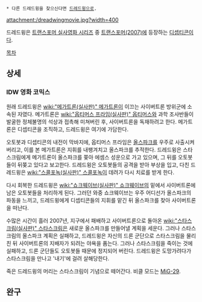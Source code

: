  * 다른 드레드윙을 찾으신다면 [[드레드윙]]으로.

attachment:/dreadwingmovie.jpg?width=400

드레드윙은 [[트랜스포머 실사영화 시리즈]] 중 [[트랜스포머(2007)]]에 등장하는 [[디셉티콘]]이다.


[[목차]]

== 상세 ==
=== IDW 영화 코믹스 ===
원래 드레드윙은 [[wiki:"메가트론(실사판)" 메가트론]]이 이끄는 사이버트론 방위군에 소속된 자였다. 메가트론은 [[wiki:"옵티머스 프라임(실사판)" 옵티머스]]와 과학 조사반들이 발굴한 정체불명의 석상과 접촉해 미쳐버린 후, 사이버트론을 독재하려고 한다. 메가트론은 디셉티콘을 조직하고, 드레드윙은 여기에 가담한다.

오토봇과 디셉티콘의 내전이 막바지에, 옵티머스 프라임은 [[올스파크]]를 우주로 사출시켜버리고, 이를 본 메가트론은 지휘를 내팽겨치고 올스파크를 추적한다. 드레드윙은 스타스크림에게 메가트론이 올스파크를 쫒아 에셈스 성운으로 가고 있으며, 그 뒤를 오토봇들이 뒤쫒고 있다고 보고한다. 드레드윙은 오토봇들의 공격을 받아 부상을 입고, 다친 드레드윙은 [[wiki:"스콜포녹(실사판)" 스콜포녹]]이 데려가 다시 치료를 받게 한다. 

다시 회복한 드레드윙은 [[wiki:"쇼크웨이브(실사판)" 쇼크웨이브]]의 밑에서 사이버트론에 남은 오토봇들을 처리하게 된다. 그러던 와중 쇼크웨이브는 우주 어디선가 올스파크의 파동을 느끼고, 드레드윙에게 디셉티콘들의 지휘를 맡긴 뒤 올스파크를 찾아 사이버트론을 떠난다.

수많은 시간이 흘러 2007년, 지구에서 패배하고 사이버트론으로 돌아온 [[wiki:"스타스크림(실사판)" 스타스크림]]은 새로운 올스파크를 만들어낼 계획을 세운다. 그러나 스타스크림의 올스파크 계획은 실패하고, 드레드윙은 자신의 드론 군단으로 스타스크림을 물리친 뒤 사이버트론의 지배자가 되려는 야욕을 품는다. 그러나 스타스크림을 죽이는 것에 실패하고, 드론 군단들도 오토봇들 때문에 정지되어 버린다. 드레드윙은 도망가려다가 스타스크림을 만나고 '내기'에 걸려 살해당한다.

죽은 드레드윙의 머리는 스타스크림이 기념으로 떼어간다. 비클 모드는 [[MiG-29]].

== 완구 ==
